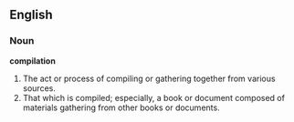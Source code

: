 ==English==

===Noun===

'''compilation'''

#The act or process of compiling or gathering together from various sources.
#That which is compiled; especially, a book or document composed of materials gathering from other books or documents.